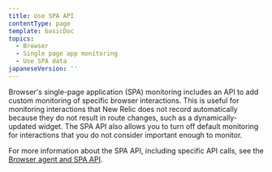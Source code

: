 ```yaml
---
title: Use SPA API
contentType: page
template: basicDoc
topics:
  - Browser
  - Single page app monitoring
  - Use SPA data
japaneseVersion: ''
---
```


Browser's single-page application (SPA) monitoring includes an API to add custom monitoring of specific browser interactions. This is useful for monitoring interactions that New Relic does not record automatically because they do not result in route changes, such as a dynamically-updated widget. The SPA API also allows you to turn off default monitoring for interactions that you do not consider important enough to monitor.

For more information about the SPA API, including specific API calls, see the [Browser agent and SPA API](/docs/browser/new-relic-browser/browser-agent-spa-api).
